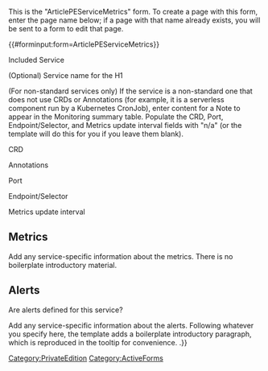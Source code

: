 <noinclude>
This is the "ArticlePEServiceMetrics" form.
To create a page with this form, enter the page name below;
if a page with that name already exists, you will be sent to a form to edit that page.


{{#forminput:form=ArticlePEServiceMetrics}}

</noinclude><includeonly>
<div id="wikiPreview" style="display: none; padding-bottom: 25px; margin-bottom: 25px; border-bottom: 1px solid #AAAAAA;"> </div>
{{{for template|ArticlePEServiceMetrics}}}

<div class="col-md-2 form-label">Included Service {{FormTip|Choose the service that contains the applicable Helm chart.}}</div>
<div class="col-md-10 ve-height">{{{field|IncludedServiceId|input type=dropdown|cargo table=IncludedService|cargo field=Id|mapping template=IncludedServiceMap}}} </div>

<div class="col-md-2 form-label">(Optional) Service name for the H1 {{FormTip|By default, the service's shortname will be used in the H1 ("<Service shortname> metrics and alerts"), the "Service" column in the Monitoring summary, and link display text. If you want to use a different service name, specify it here. Note that the shortname will still be used in the TOC entry.}}</div>
<div class="col-md-10 ve-height">{{{field|AltServiceDisplayName}}} </div>

<div style="clear:both;"></div>
(For non-standard services only) If the service is a non-standard one that does not use CRDs or Annotations (for example, it is a serverless component run by a Kubernetes CronJob), enter content for a Note to appear in the Monitoring summary table. Populate the CRD, Port, Endpoint/Selector, and Metrics update interval fields with "n/a" (or the template will do this for you if you leave them blank). {{FormTip|If you enter any information in the text box, the Service name cell will be set to straddle two rows, the remaining columns in the first row will be populated with "n/a", and the content you enter will display in a second row that straddles the remaining columns.}}
<div class="col-md-12 ve-height">{{{field|NoCRDsOrAnnotations|input type=textarea|editor=visualeditor}}}</div>

<div class="col-md-2 form-label">CRD {{FormTip|Specify the CRD if the service uses one &mdash;e.g., PodMonitor or ServiceMonitor. Populate either this CRDs field or the "Annotations" one.}}</div>
<div class="col-md-10 ve-height">{{{field|CRD}}} </div>

<div class="col-md-2 form-label">Annotations {{FormTip|If the service uses annotations instead of CRD(s), specify the annotations. You can use wiki markup in this field. Populate either this Annotations field or the "CRD" one.}}</div>
<div class="col-md-10 ve-height">{{{field|Annotations}}} </div>

<div class="col-md-2 form-label">Port </div>
<div class="col-md-10 ve-height">{{{field|Port|input type=textarea|editor=visualeditor|max height=50}}} </div>

<div class="col-md-2 form-label">Endpoint/Selector {{FormTip|Specify the monitoring endpoint/URI Prometheus will scrape. If it's not possible to specify this straightforwardly (for example, if a service with no sticky network identity uses a PodMonitor), show the selector details. You can use wiki markup in this field.}}</div>
<div class="col-md-10 ve-height">{{{field|Endpoint|input type=textarea|editor=visualeditor|max height=200}}} </div>

<div class="col-md-2 form-label">Metrics update interval </div>
<div class="col-md-10 ve-height">{{{field|MetricsUpdateInterval}}} </div>

<div style="clear:both"></div>

==Metrics==
Add any service-specific information about the metrics. There is no boilerplate introductory material.
<div class="col-md-12 ve-height">{{{field|MetricsIntro|input type=textarea|editor=visualeditor}}}</div>

<div class="col-md-12 ve-height">{{{field|PEMetric|holds template}}}</div>

==Alerts==
Are alerts defined for this service? {{FormTip|''If you select "No" the following boilerplate sentence is the only content that will display under this heading:''

No alerts are defined for <service>.}}{{{field|AlertsDefined|input type=radiobutton|values=Yes,No|default=Yes|mandatory}}}

Add any service-specific information about the alerts. Following whatever you specify here, the template adds a boilerplate introductory paragraph, which is reproduced in the tooltip for convenience. {{FormTip|''The following introductory sentence displays by default:''

The following alerts are defined for {{#sub:{{MINTYDOCSDISPLAYNAME}}|0|-19}}.}}

<div class="col-md-12 ve-height">{{{field|AlertsIntro|input type=textarea|editor=visualeditor}}}</div>

<div class="col-md-12 ve-height">{{{field|PEAlert|holds template}}}</div>

{{{end template}}}

{{{for template|PEMetric|multiple|add button text=Add metric|displayed fields when minimized=Metric|embed in field=ArticlePEServiceMetrics[PEMetric]}}}
{{Field|Metric|{{{field|Metric}}} }}
{{Field|Type|{{{field|Type}}} }}
{{Field|Unit|{{{field|Unit}}} }}
{{Field|Label|{{{field|Label}}} }}
<div class="col-md-12 ve-height">{{Field|Description|{{{field|MetricDescription|input type=textarea|editor=visualeditor}}} }}</div>
{{Field|SampleValue|{{{field|SampleValue}}} }}
{{Field|UsedFor|{{{field|UsedFor}}} }}
{{{end template}}}


{{{for template|PEAlert|multiple|add button text=Add alert|displayed fields when minimized=Alert|embed in field=ArticlePEServiceMetrics[PEAlert]}}}
{{Field|Alert|{{{field|Alert}}} }}
{{Field|Severity|{{{field|Severity}}} }}
<div class="col-md-12 ve-height">{{Field|Description|{{{field|AlertDescription|input type=textarea|editor=visualeditor}}} }}</div>
{{Field|Based on:|{{{field|BasedOn}}} }}
{{Field|Threshold|{{{field|Threshold}}} }}
{{{end template}}}

{{{standard input|summary}}}

{{{standard input|minor edit}}} {{{standard input|watch}}}

{{{standard input|save}}} {{{standard input|preview}}} {{{standard input|changes}}} {{{standard input|cancel}}}
</includeonly>
{{FormCSS}}

<noinclude>[[Category:PrivateEdition]] [[Category:ActiveForms]]</noinclude>
